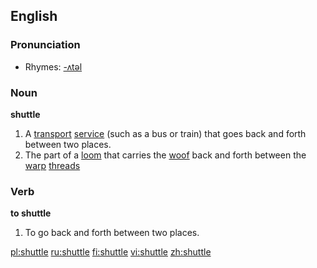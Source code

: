 ==English==

===Pronunciation===
*Rhymes: [[Rhymes:English:-ʌtəl|-ʌtəl]]

===Noun===
{{wikipedia}}
'''shuttle'''
# A [[transport]] [[service]] (such as a bus or train) that goes back and forth between two places.
# The part of a [[loom]] that carries the [[woof]] back and forth between the [[warp]] [[thread]]s

===Verb===
'''to shuttle'''
#To go back and forth between two places.

[[pl:shuttle]]
[[ru:shuttle]]
[[fi:shuttle]]
[[vi:shuttle]]
[[zh:shuttle]]